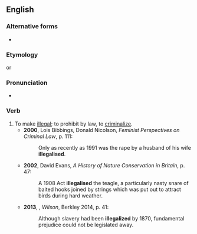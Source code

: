 ==English==

===Alternative forms===
* {{l|en|illegalise}}

===Etymology===
{{suffix|en|illegal|ize}} or {{prefix|en|i|legalize}}

===Pronunciation===
* {{a|UK}} {{IPA|/ɪˈliːɡəlʌɪz/|lang=en}}

===Verb===
{{en-verb|illegalizes|illegalizing|illegalized}}

# To make [[illegal]]; to prohibit by law, to [[criminalize]]. {{defdate|from 19th c.}}
#* '''2000''', Lois Bibbings, Donald Nicolson, ''Feminist Perspectives on Criminal Law'', p. 111:
#*: Only as recently as 1991 was the rape by a husband of his wife '''illegalised'''.
#* '''2002''', David Evans, ''A History of Nature Conservation in Britain'', p. 47:
#*: A 1908 Act '''illegalised''' the teagle, a particularly nasty snare of baited hooks joined by strings which was put out to attract birds during hard weather.
#* '''2013''', {{w|A Scott Berg}}, ''Wilson'', Berkley 2014, p. 41:
#*: Although slavery had been '''illegalized''' by 1870, fundamental prejudice could not be legislated away.